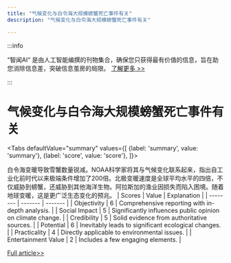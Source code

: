 ```yaml
---
title: "气候变化与白令海大规模螃蟹死亡事件有关"
description: "气候变化与白令海大规模螃蟹死亡事件有关"

---
```



:::info

“智闻AI“ 是由人工智能编撰的刊物集合，确保您只获得最有价值的信息，旨在助您消除信息差，突破信息茧房的局限。  [了解更多 >>](/)

:::

# 气候变化与白令海大规模螃蟹死亡事件有关


<Tabs
	defaultValue="summary"
	values={[
	{label: 'summary', value: 'summary'},
	{label: 'score', value: 'score'},
]}>
<TabItem value="summary">


白令海变暖导致雪蟹数量锐减。NOAA科学家将其与气候变化联系起来，指出自工业化前时代以来极端条件增加了200倍。北极变暖速度是全球平均水平的四倍，不仅威胁到螃蟹，还威胁到其他海洋生物。阿拉斯加的渔业因损失而陷入困境。随着地球变暖，这是更广泛生态变化的预兆。
</TabItem>
<TabItem value="score">
	| Scores     | Value   | Explanation |
	| -------- | ------- | ------- |
	| Objectivity  | 6    | Comprehensive reporting with in-depth analysis.    |
	| Social Impact | 5     | Significantly influences public opinion on climate change.    |
	| Credibility    | 5    | Solid evidence from authoritative sources.    |
	| Potential    | 6    | Inevitably leads to significant ecological changes.    |
	| Practicality    | 4    | Directly applicable to environmental issues.    |
	| Entertainment Value    | 2    | Includes a few engaging elements.    |
</TabItem>
</Tabs>

[Full article>>](https://news.slashdot.org/story/24/08/25/1855230/us-scientists-identify-cause-of-massive-crab-die-off?utm_source=rss1.0mainlinkanon&utm_medium=feed)

